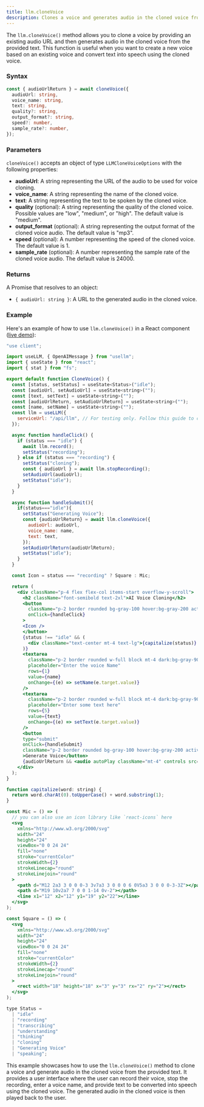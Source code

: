 ```yaml
---
title: llm.cloneVoice
description: Clones a voice and generates audio in the cloned voice from the provided text.
---
```


The `llm.cloneVoice()` method allows you to clone a voice by providing an existing audio URL and then generates audio in the cloned voice from the provided text. This function is useful when you want to create a new voice based on an existing voice and convert text into speech using the cloned voice.

### Syntax

```typescript
const { audioUrlReturn } = await cloneVoice({
  audioUrl: string,
  voice_name: string,
  text: string,
  quality?: string,
  output_format?: string,
  speed?: number,
  sample_rate?: number,
});
```

### Parameters

`cloneVoice()` accepts an object of type `LLMCloneVoiceOptions` with the following properties:

- **audioUrl**: A string representing the URL of the audio to be used for voice cloning.
- **voice_name**: A string representing the name of the cloned voice.
- **text**: A string representing the text to be spoken by the cloned voice.
- **quality** (optional): A string representing the quality of the cloned voice. Possible values are "low", "medium", or "high". The default value is "medium".
- **output_format** (optional): A string representing the output format of the cloned voice audio. The default value is "mp3".
- **speed** (optional): A number representing the speed of the cloned voice. The default value is 1.
- **sample_rate** (optional): A number representing the sample rate of the cloned voice audio. The default value is 24000.

### Returns

A Promise that resolves to an object:

- `{ audioUrl: string }`: A URL to the generated audio in the cloned voice.

### Example

Here's an example of how to use `llm.cloneVoice()` in a React component ([live demo](https://usellm.org/demo/clone-voice)):

```jsx
"use client";

import useLLM, { OpenAIMessage } from "usellm";
import { useState } from "react";
import { stat } from "fs";

export default function CloneVoice() {
  const [status, setStatus] = useState<Status>("idle");
  const [audioUrl, setAudioUrl] = useState<string>("");
  const [text, setText] = useState<string>("");
  const [audioUrlReturn, setAudioUrlReturn] = useState<string>("");
  const [name, setName] = useState<string>("");
  const llm = useLLM({
    serviceUrl: "/api/llm", // For testing only. Follow this guide to create your own service URL: https://usellm.org/docs/api-reference/create-llm-service
  });

  async function handleClick() {
    if (status === "idle") {
      await llm.record();
      setStatus("recording");
    } else if (status === "recording") {
      setStatus("cloning");
      const { audioUrl } = await llm.stopRecording();
      setAudioUrl(audioUrl);
      setStatus("idle");
    }
  }

  async function handleSubmit(){
    if(status==="idle"){
      setStatus("Generating Voice");
      const {audioUrlReturn} = await llm.cloneVoice({
        audioUrl: audioUrl,
        voice_name: name,
        text: text,
      });
      setAudioUrlReturn(audioUrlReturn);
      setStatus("idle");
    }
  }

  const Icon = status === "recording" ? Square : Mic;

  return (
    <div className="p-4 flex flex-col items-start overflow-y-scroll">
      <h2 className="font-semibold text-2xl">AI Voice Cloning</h2>
      <button
        className="p-2 border rounded bg-gray-100 hover:bg-gray-200 active:bg-gray-300 dark:bg-white dark:text-black font-medium mt-4 "
        onClick={handleClick}
      >
      <Icon />
      </button>
      {status !== "idle" && (
        <div className="text-center mt-4 text-lg">{capitalize(status)}...</div>
      )}
      <textarea
        className="p-2 border rounded w-full block mt-4 dark:bg-gray-900 dark:text-white"
        placeholder="Enter the voice Name"
        rows={1}
        value={name}
        onChange={(e) => setName(e.target.value)}
      />
      <textarea
        className="p-2 border rounded w-full block mt-4 dark:bg-gray-900 dark:text-white"
        placeholder="Enter some text here"
        rows={5}
        value={text}
        onChange={(e) => setText(e.target.value)}
      />
      <button 
      type="submit" 
      onClick={handleSubmit} 
      className="p-2 border rounded bg-gray-100 hover:bg-gray-200 active:bg-gray-300 dark:bg-white dark:text-black font-medium mt-4 "
      >Generate Voice</button>
      {audioUrlReturn && <audio autoPlay className="mt-4" controls src={audioUrlReturn} />}
    </div>
  );
}

function capitalize(word: string) {
  return word.charAt(0).toUpperCase() + word.substring(1);
}

const Mic = () => (
  // you can also use an icon library like `react-icons` here
  <svg
    xmlns="http://www.w3.org/2000/svg"
    width="24"
    height="24"
    viewBox="0 0 24 24"
    fill="none"
    stroke="currentColor"
    strokeWidth={2}
    strokeLinecap="round"
    strokeLinejoin="round"
  >
    <path d="M12 2a3 3 0 0 0-3 3v7a3 3 0 0 0 6 0V5a3 3 0 0 0-3-3Z"></path>
    <path d="M19 10v2a7 7 0 0 1-14 0v-2"></path>
    <line x1="12" x2="12" y1="19" y2="22"></line>
  </svg>
);

const Square = () => (
  <svg
    xmlns="http://www.w3.org/2000/svg"
    width="24"
    height="24"
    viewBox="0 0 24 24"
    fill="none"
    stroke="currentColor"
    strokeWidth={2}
    strokeLinecap="round"
    strokeLinejoin="round"
  >
    <rect width="18" height="18" x="3" y="3" rx="2" ry="2"></rect>
  </svg>
);

type Status =
  | "idle"
  | "recording"
  | "transcribing"
  | "understanding"
  | "thinking"
  | "cloning"
  | "Generating Voice"
  | "speaking";

```

This example showcases how to use the `llm.cloneVoice()` method to clone a voice and generate audio in the cloned voice from the provided text. It provides a user interface where the user can record their voice, stop the recording, enter a voice name, and provide text to be converted into speech using the cloned voice. The generated audio in the cloned voice is then played back to the user.
